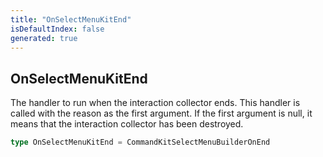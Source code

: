 ```yaml
---
title: "OnSelectMenuKitEnd"
isDefaultIndex: false
generated: true
---
```



<!-- This file was generated from the CommandKit source. Do not modify. Instead, re-run the "docgen" script -->


## OnSelectMenuKitEnd

<GenerationInfo sourceFile="packages/commandkit/src/components/interactive/select-menu/common.ts" sourceLine="21" packageName="commandkit" />

The handler to run when the interaction collector ends. This handler is called with the reason as the first argument.
If the first argument is null, it means that the interaction collector has been destroyed.

```ts title="Signature"
type OnSelectMenuKitEnd = CommandKitSelectMenuBuilderOnEnd
```

